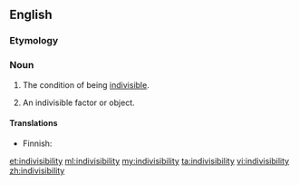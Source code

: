==English==

===Etymology===
{{suffix|indivisible|ity}}

===Noun===
{{en-noun|indivisibilities|-}}

# {{uncountable}} The condition of being [[indivisible]].
# {{countable}} An indivisible factor or object.

====Translations====
{{trans-top|the condition of being indivisible}}
* Finnish: {{t-|fi|jakamattomuus}}
{{trans-mid}}
{{trans-bottom}}

{{trans-top|indivisible factor or object}}
{{trans-mid}}
{{trans-bottom}}

[[et:indivisibility]]
[[ml:indivisibility]]
[[my:indivisibility]]
[[ta:indivisibility]]
[[vi:indivisibility]]
[[zh:indivisibility]]